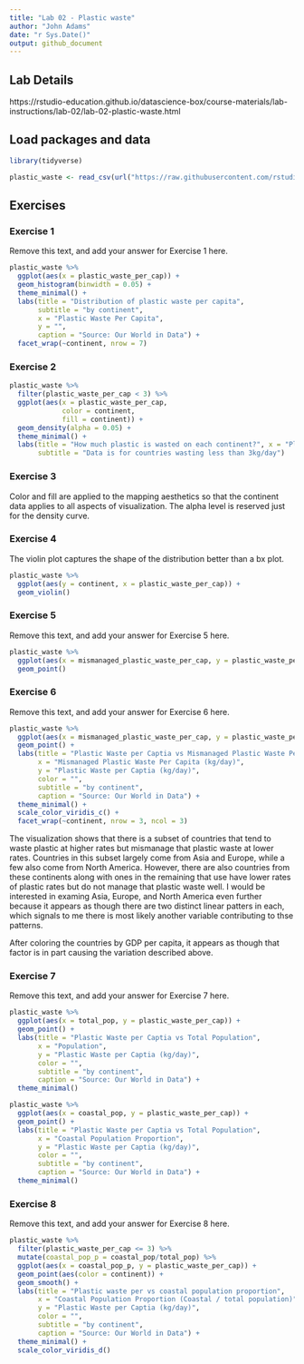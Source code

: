 ```yaml
---
title: "Lab 02 - Plastic waste"
author: "John Adams"
date: "r Sys.Date()"
output: github_document
---
```

## Lab Details
https://rstudio-education.github.io/datascience-box/course-materials/lab-instructions/lab-02/lab-02-plastic-waste.html

## Load packages and data

```r
library(tidyverse) 
```

```r

plastic_waste <- read_csv(url("https://raw.githubusercontent.com/rstudio-education/datascience-box/master/course-materials/starters/lab/lab-02-plastic-waste/data/plastic-waste.csv"))
```

## Exercises

### Exercise 1

Remove this text, and add your answer for Exercise 1 here.

```r
plastic_waste %>%
  ggplot(aes(x = plastic_waste_per_cap)) +
  geom_histogram(binwidth = 0.05) +
  theme_minimal() +
  labs(title = "Distribution of plastic waste per capita",
       subtitle = "by continent",
       x = "Plastic Waste Per Capita", 
       y = "",
       caption = "Source: Our World in Data") +
  facet_wrap(~continent, nrow = 7)
```

### Exercise 2

```r
plastic_waste %>%
  filter(plastic_waste_per_cap < 3) %>%
  ggplot(aes(x = plastic_waste_per_cap,
             color = continent,
             fill = continent)) +
  geom_density(alpha = 0.05) +
  theme_minimal() +
  labs(title = "How much plastic is wasted on each continent?", x = "Plastic Waste Per Capita", y = "",
       subtitle = "Data is for countries wasting less than 3kg/day")
```

### Exercise 3

Color and fill are applied to the mapping aesthetics so that the continent data applies to all aspects of visualization. The alpha level is reserved just for the density curve. 

### Exercise 4

The violin plot captures the shape of the distribution better than a bx plot. 

```r
plastic_waste %>%
  ggplot(aes(y = continent, x = plastic_waste_per_cap)) +
  geom_violin()
```

### Exercise 5

Remove this text, and add your answer for Exercise 5 here.

```r
plastic_waste %>%
  ggplot(aes(x = mismanaged_plastic_waste_per_cap, y = plastic_waste_per_cap)) +
  geom_point()
```

### Exercise 6

Remove this text, and add your answer for Exercise 6 here.

```r
plastic_waste %>%
  ggplot(aes(x = mismanaged_plastic_waste_per_cap, y = plastic_waste_per_cap, color = gdp_per_cap)) +
  geom_point() +
  labs(title = "Plastic Waste per Captia vs Mismanaged Plastic Waste Per Capita",
       x = "Mismanaged Plastic Waste Per Capita (kg/day)",
       y = "Plastic Waste per Captia (kg/day)", 
       color = "", 
       subtitle = "by continent",
       caption = "Source: Our World in Data") +
  theme_minimal() +
  scale_color_viridis_c() +
  facet_wrap(~continent, nrow = 3, ncol = 3)

```
The visualization shows that there is a subset of countries that tend to waste plastic at higher rates but mismanage that plastic waste at lower rates. Countries in this subset largely come from Asia and Europe, while a few also come from North America. However, there are also countries from these continents along with ones in the remaining that use have lower rates of plastic rates but do not manage that plastic waste well. I would be interested in examing Asia, Europe, and North America even further because it appears as though there are two distinct linear patters in each, which signals to me there is most likely another variable contributing to thse patterns. 

After coloring the countries by GDP per capita, it appears as though that factor is in part causing the variation described above.  

### Exercise 7

Remove this text, and add your answer for Exercise 7 here.

```r
plastic_waste %>%
  ggplot(aes(x = total_pop, y = plastic_waste_per_cap)) +
  geom_point() +
  labs(title = "Plastic Waste per Captia vs Total Population",
       x = "Population",
       y = "Plastic Waste per Captia (kg/day)", 
       color = "", 
       subtitle = "by continent",
       caption = "Source: Our World in Data") +
  theme_minimal()
```

```r
plastic_waste %>%
  ggplot(aes(x = coastal_pop, y = plastic_waste_per_cap)) +
  geom_point() +
  labs(title = "Plastic Waste per Captia vs Total Population",
       x = "Coastal Population Proportion",
       y = "Plastic Waste per Captia (kg/day)", 
       color = "", 
       subtitle = "by continent",
       caption = "Source: Our World in Data") +
  theme_minimal()
```

### Exercise 8

Remove this text, and add your answer for Exercise 8 here.

```r
plastic_waste %>%
  filter(plastic_waste_per_cap <= 3) %>%
  mutate(coastal_pop_p = coastal_pop/total_pop) %>%
  ggplot(aes(x = coastal_pop_p, y = plastic_waste_per_cap)) +
  geom_point(aes(color = continent)) +
  geom_smooth() +
  labs(title = "Plastic waste per vs coastal population proportion",
       x = "Coastal Population Proportion (Coastal / total population)",
       y = "Plastic Waste per Captia (kg/day)", 
       color = "", 
       subtitle = "by continent",
       caption = "Source: Our World in Data") +
  theme_minimal() +
  scale_color_viridis_d()
```